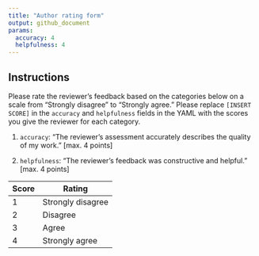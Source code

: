 ```yaml
---
title: "Author rating form"
output: github_document
params:
  accuracy: 4
  helpfulness: 4
---
```



## Instructions

Please rate the reviewer's feedback based on the categories below on a scale from "Strongly disagree" to "Strongly agree." Please replace `[INSERT SCORE]` in the `accuracy` and `helpfulness` fields in the YAML with the scores you give the reviewer for each category.

1. `accuracy`: "The reviewer's assessment accurately describes the quality of my work." [max. 4 points]

2. `helpfulness`: "The reviewer's feedback was constructive and helpful."  [max. 4 points]

| Score | Rating            |
|-------|-------------------|
| 1     | Strongly disagree |
| 2     | Disagree          |
| 3     | Agree             |
| 4     | Strongly agree    |


